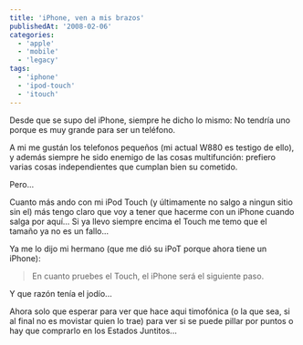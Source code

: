 ```yaml
---
title: 'iPhone, ven a mis brazos'
publishedAt: '2008-02-06'
categories:
  - 'apple'
  - 'mobile'
  - 'legacy'
tags:
  - 'iphone'
  - 'ipod-touch'
  - 'itouch'
---
```


Desde que se supo del iPhone, siempre he dicho lo mismo: No tendría uno porque es muy grande para ser un teléfono.

A mi me gustán los telefonos pequeños (mi actual W880 es testigo de ello), y además siempre he sido enemigo de las cosas multifunción: prefiero varias cosas independientes que cumplan bien su cometido.

Pero...

Cuanto más ando con mi iPod Touch (y últimamente no salgo a ningun sitio sin el) más tengo claro que voy a tener que hacerme con un iPhone cuando salga por aquí... Si ya llevo siempre encima el Touch me temo que el tamaño ya no es un fallo...

Ya me lo dijo mi hermano (que me dió su iPoT porque ahora tiene un iPhone):

> En cuanto pruebes el Touch, el iPhone será el siguiente paso.

Y que razón tenía el jodío...

Ahora solo que esperar para ver que hace aqui timofónica (o la que sea, si al final no es movistar quien lo trae) para ver si se puede pillar por puntos o hay que comprarlo en los Estados Juntitos...
